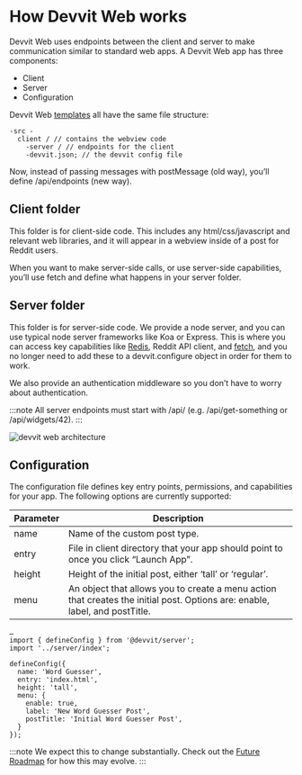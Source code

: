 # How Devvit Web works

Devvit Web uses endpoints between the client and server to make communication similar to standard web apps. A Devvit Web app has three components:

- Client
- Server
- Configuration

Devvit Web [templates](../devvit_web/devvit_web_templates) all have the same file structure:

```tsx
-src -
  client / // contains the webview code
    -server / // endpoints for the client
    -devvit.json; // the devvit config file
```

Now, instead of passing messages with postMessage (old way), you’ll define /api/endpoints (new way).

## Client folder

This folder is for client-side code. This includes any html/css/javascript and relevant web libraries, and it will appear in a webview inside of a post for Reddit users.

When you want to make server-side calls, or use server-side capabilities, you’ll use fetch and define what happens in your server folder.

## Server folder

This folder is for server-side code. We provide a node server, and you can use typical node server frameworks like Koa or Express. This is where you can access key capabilities like [Redis](../capabilities/redis), Reddit API client, and [fetch](../capabilities/http-fetch), and you no longer need to add these to a devvit.configure object in order for them to work.

We also provide an authentication middleware so you don’t have to worry about authentication.

:::note
All server endpoints must start with /api/ (e.g. /api/get-something or /api/widgets/42).
:::

![devvit web architecture](../assets/devvit_web/devvit_web_arch.png)

## Configuration

The configuration file defines key entry points, permissions, and capabilities for your app. The following options are currently supported:

| Parameter | Description                                                                                                                 |
| --------- | --------------------------------------------------------------------------------------------------------------------------- |
| name      | Name of the custom post type.                                                                                               |
| entry     | File in client directory that your app should point to once you click “Launch App”.                                         |
| height    | Height of the initial post, either ‘tall’ or ‘regular’.                                                                     |
| menu      | An object that allows you to create a menu action that creates the initial post. Options are: enable, label, and postTitle. |

```tsx// Side effect import to bundle the server. The /index is required for server splitting.
…
import { defineConfig } from '@devvit/server';
import '../server/index';

defineConfig({
  name: 'Word Guesser',
  entry: 'index.html',
  height: 'tall',
  menu: {
    enable: true,
    label: 'New Word Guesser Post',
    postTitle: 'Initial Word Guesser Post',
  }
});
```

:::note
We expect this to change substantially. Check out the [Future Roadmap](../devvit_web/future_roadmap) for how this may evolve.
:::
